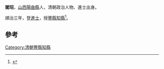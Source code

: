 '''閻玿'''，[[山西|山西]][[陽曲縣|陽曲縣]]人，清朝政治人物、進士出身。

順治三年，登[[進士|進士]]，授[[豐縣|豐縣]][[知縣|知縣]]<ref>{{cite book|editor=（清）王轩等纂修，刘克文总点校|title=山西通志|date=1990年11月|publisher=北京：中华书局|isbn=7-101-00700-7|pages=1908|accessdate=2016-05-14}}</ref>。

==參考==
{{reflist}}
{{清朝人物小作品}}
{{順治三年丙戌科殿試金榜}}
[[Category:清朝豐縣知縣|Category:清朝豐縣知縣]]